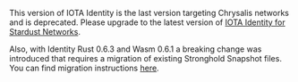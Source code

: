 This version of IOTA Identity is the last version targeting Chrysalis networks and is deprecated. Please upgrade to the latest version of [IOTA Identity for Stardust Networks](/identity.rs/0.7/introduction/).

Also, with Identity Rust 0.6.3 and Wasm 0.6.1 a breaking change was introduced that requires a migration of existing Stronghold Snapshot files. You can find migration instructions [here](/identity.rs/tutorials/migrate-stronghold/).
